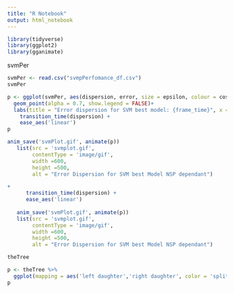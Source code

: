 ---
title: "R Notebook"
output: html_notebook
---
```{r}
library(tidyverse)
library(ggplot2)
library(gganimate)
```

svmPer

```{r}
svmPer <- read.csv("svmpPerfomance_df.csv")
svmPer
```


```{r}
p <- ggplot(svmPer, aes(dispersion, error, size = epsilon, colour = cost)) +
  geom_point(alpha = 0.7, show.legend = FALSE)+
  labs(title = "Error dispersion for SVM best model: {frame_time}", x = "Dispersion", y = "Error") + 
    transition_time(dispersion) +
    ease_aes('linear')
p
```

```{r}
anim_save('svmPlot.gif', animate(p))
   list(src = 'svmplot.gif',
        contentType = 'image/gif',
        width =600,
        height =500,
        alt = "Error Dispersion for SVM best Model NSP dependant")
```

```{r}
+
      transition_time(dispersion) +
      ease_aes('linear')
    
   anim_save('svmPlot.gif', animate(p))
   list(src = 'svmplot.gif',
        contentType = 'image/gif',
        width =600,
        height =500,
        alt = "Error Dispersion for SVM best Model NSP dependant")
```



```{r}
theTree 
```

 
```{r}
p <- theTree %>% 
  ggplot(mapping = aes('left daughter','right daughter', color = 'split var')) + geom_point()
p
```
 


